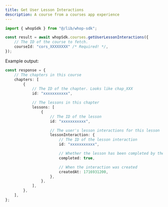 ```yaml
---
title: Get User Lesson Interactions
description: A course from a courses app experience
---
```


```typescript
import { whopSdk } from "@/lib/whop-sdk";

const result = await whopSdk.courses.getUserLessonInteractions({
	// The ID of the course to fetch.
	courseId: "cors_XXXXXXXX" /* Required! */,
});

```

Example output:

```typescript
const response = {
	// The chapters in this course
	chapters: [
		{
			// The ID of the chapter. Looks like chap_XXX
			id: "xxxxxxxxxxx",

			// The lessons in this chapter
			lessons: [
				{
					// The ID of the lesson
					id: "xxxxxxxxxxx",

					// The user's lesson interactions for this lesson
					lessonInteraction: {
						// The ID of the lesson interaction
						id: "xxxxxxxxxxx",

						// Whether the lesson has been completed by the user
						completed: true,

						// When the interaction was created
						createdAt: 1716931200,
					},
				},
			],
		},
	],
};

```

